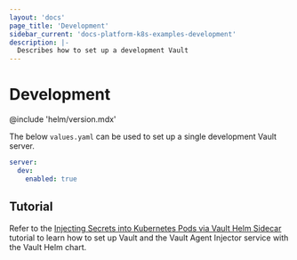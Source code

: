 ```yaml
---
layout: 'docs'
page_title: 'Development'
sidebar_current: 'docs-platform-k8s-examples-development'
description: |-
  Describes how to set up a development Vault
---
```


# Development

@include 'helm/version.mdx'

The below `values.yaml` can be used to set up a single development Vault server.

```yaml
server:
  dev:
    enabled: true
```

## Tutorial

Refer to the [Injecting Secrets into Kubernetes Pods via Vault Helm
Sidecar](/tutorials/kubernetes/kubernetes-sidecar) tutorial
to learn how to set up Vault and the Vault Agent Injector service with the Vault Helm chart.
